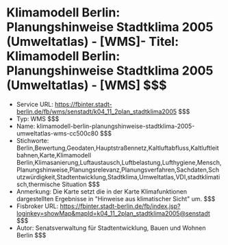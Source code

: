 # Klimamodell Berlin: Planungshinweise Stadtklima 2005 (Umweltatlas) - [WMS]- Titel: Klimamodell Berlin: Planungshinweise Stadtklima 2005 (Umweltatlas) - [WMS] $$$
- Service URL: https://fbinter.stadt-berlin.de/fb/wms/senstadt/k04_11_2plan_stadtklima2005 $$$
- Typ: WMS $$$
- Name: klimamodell-berlin-planungshinweise-stadtklima-2005-umweltatlas-wms-cc500c80 $$$
- Stichworte: Berlin,Bewertung,Geodaten,Hauptstraßennetz,Kaltluftabfluss,Kaltluftleitbahnen,Karte,Klimamodell Berlin,Klimasanierung,Luftaustausch,Luftbelastung,Lufthygiene,Mensch,Planungshinweise,Planungsrelevanz,Planungsverfahren,Sachdaten,Schutzwürdigkeit,Stadtentwicklung,Stadtklima,Umweltatlas,VDI,stadtklimatisch,thermische Situation $$$
- Anmerkung: Die Karte setzt die in der Karte Klimafunktionen dargestellten Ergebnisse in "Hinweise aus klimatischer Sicht" um. $$$
- Fisbroker URL: https://fbinter.stadt-berlin.de/fb/index.jsp?loginkey=showMap&mapId=k04_11_2plan_stadtklima2005@senstadt $$$
- Autor: Senatsverwaltung für Stadtentwicklung, Bauen und Wohnen Berlin $$$
